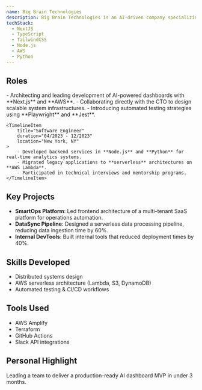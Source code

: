 ```yaml
---
name: Big Brain Technologies
description: Big Brain Technologies is an AI-driven company specializing in smart automation solutions for enterprises. Their mission is to simplify complex workflows through cutting-edge machine learning and intuitive software design.
techStack:
  - NextJS
  - TypeScript
  - TailwindCSS
  - Node.js
  - AWS
  - Python
---
```



## Roles

<Timeline>
    <TimelineItem
        title="Senior Software Engineer"
        duration="01/2024 - Present"
        location="Remote"
    >
        - Architecting and leading development of AI-powered dashboards with **Next.js** and **AWS**.
        - Collaborating directly with the CTO to design scalable system infrastructures.
        - Introducing automated testing strategies using **Playwright** and **Jest**.
    </TimelineItem>

    <TimelineItem
        title="Software Engineer"
        duration="04/2023 - 12/2023"
        location="New York, NY"
    >
        - Developed backend services in **Node.js** and **Python** for real-time analytics systems.
        - Migrated legacy applications to **serverless** architectures on **AWS Lambda**.
        - Participated in technical interviews and mentorship programs.
    </TimelineItem>
</Timeline>

## Key Projects

- **SmartOps Platform**: Led frontend architecture of a multi-tenant SaaS platform for operations automation.
- **DataSync Pipeline**: Designed a serverless data processing pipeline, reducing data ingestion time by 60%.
- **Internal DevTools**: Built internal tools that reduced deployment times by 40%.

## Skills Developed

- Distributed systems design
- AWS serverless architecture (Lambda, S3, DynamoDB)
- Automated testing & CI/CD workflows

## Tools Used

- AWS Amplify
- Terraform
- GitHub Actions
- Slack API integrations

## Personal Highlight

Leading a team to deliver a production-ready AI dashboard MVP in under 3 months.
